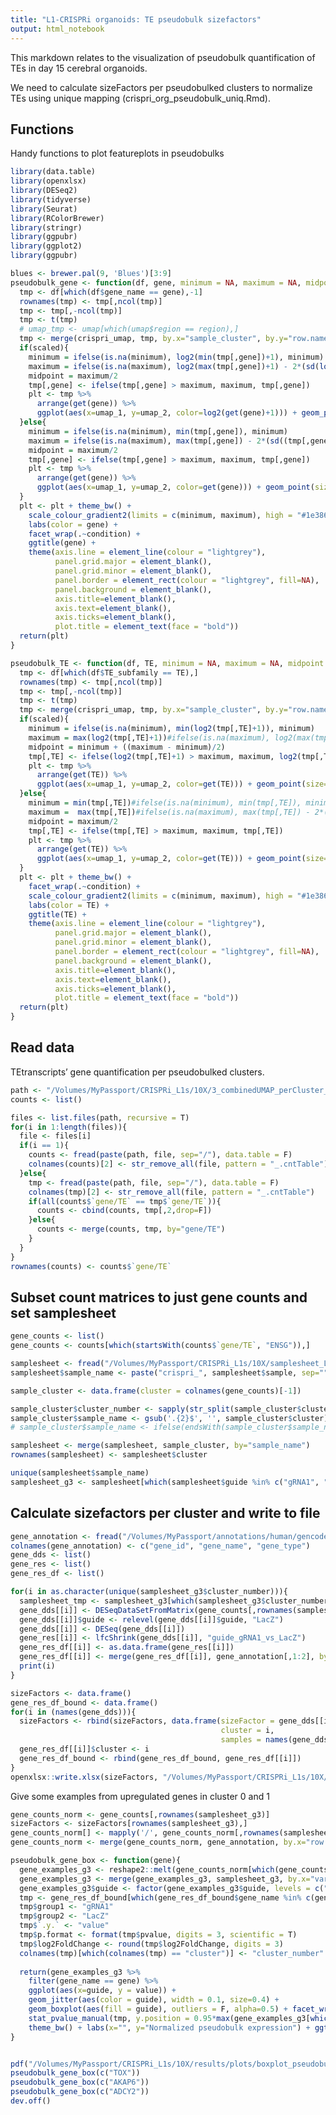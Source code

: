 ```yaml
---
title: "L1-CRISPRi organoids: TE pseudobulk sizefactors"
output: html_notebook
---
```


This markdown relates to the visualization of pseudobulk quantification of TEs in day 15 cerebral organoids.

We need to calculate sizeFactors per pseudobulked clusters to normalize TEs using unique mapping (crispri_org_pseudobulk_uniq.Rmd).

## Functions

Handy functions to plot featureplots in pseudobulks

```r
library(data.table)
library(openxlsx)
library(DESeq2)
library(tidyverse)
library(Seurat)
library(RColorBrewer)
library(stringr)
library(ggpubr)
library(ggplot2)
library(ggpubr)

blues <- brewer.pal(9, 'Blues')[3:9]
pseudobulk_gene <- function(df, gene, minimum = NA, maximum = NA, midpoint = NA, scaled = T){
  tmp <- df[which(df$gene_name == gene),-1]
  rownames(tmp) <- tmp[,ncol(tmp)]
  tmp <- tmp[,-ncol(tmp)]
  tmp <- t(tmp)
  # umap_tmp <- umap[which(umap$region == region),]
  tmp <- merge(crispri_umap, tmp, by.x="sample_cluster", by.y="row.names")
  if(scaled){
    minimum = ifelse(is.na(minimum), log2(min(tmp[,gene])+1), minimum)
    maximum = ifelse(is.na(maximum), log2(max(tmp[,gene])+1) - 2*(sd(log2((tmp[,gene])+1))), maximum)
    midpoint = maximum/2
    tmp[,gene] <- ifelse(tmp[,gene] > maximum, maximum, tmp[,gene])
    plt <- tmp %>%
      arrange(get(gene)) %>%
      ggplot(aes(x=umap_1, y=umap_2, color=log2(get(gene)+1))) + geom_point(size=0.4) 
  }else{
    minimum = ifelse(is.na(minimum), min(tmp[,gene]), minimum)
    maximum = ifelse(is.na(maximum), max(tmp[,gene]) - 2*(sd((tmp[,gene]))), maximum)
    midpoint = maximum/2
    tmp[,gene] <- ifelse(tmp[,gene] > maximum, maximum, tmp[,gene])
    plt <- tmp %>%
      arrange(get(gene)) %>%
      ggplot(aes(x=umap_1, y=umap_2, color=get(gene))) + geom_point(size=0.4) 
  }
  plt <- plt + theme_bw() + 
    scale_colour_gradient2(limits = c(minimum, maximum), high = "#1e386c", low = "#bfdbf0", mid = "#0394cb", midpoint = midpoint) +
    labs(color = gene) +
    facet_wrap(.~condition) +
    ggtitle(gene) +
    theme(axis.line = element_line(colour = "lightgrey"),
          panel.grid.major = element_blank(),
          panel.grid.minor = element_blank(),
          panel.border = element_rect(colour = "lightgrey", fill=NA),
          panel.background = element_blank(),
          axis.title=element_blank(),
          axis.text=element_blank(),
          axis.ticks=element_blank(),
          plot.title = element_text(face = "bold"))
  return(plt)
}

pseudobulk_TE <- function(df, TE, minimum = NA, maximum = NA, midpoint = NA, scaled=T){
  tmp <- df[which(df$TE_subfamily == TE),]
  rownames(tmp) <- tmp[,ncol(tmp)]
  tmp <- tmp[,-ncol(tmp)]
  tmp <- t(tmp)
  tmp <- merge(crispri_umap, tmp, by.x="sample_cluster", by.y="row.names")
  if(scaled){
    minimum = ifelse(is.na(minimum), min(log2(tmp[,TE]+1)), minimum)
    maximum = max(log2(tmp[,TE]+1))#ifelse(is.na(maximum), log2(max(tmp[,TE])+1) - 2*(sd(log2((tmp[,TE])+1))), maximum)
    midpoint = minimum + ((maximum - minimum)/2)
    tmp[,TE] <- ifelse(log2(tmp[,TE]+1) > maximum, maximum, log2(tmp[,TE]+1))
    plt <- tmp %>%
      arrange(get(TE)) %>%
      ggplot(aes(x=umap_1, y=umap_2, color=get(TE))) + geom_point(size=0.4) 
  }else{
    minimum = min(tmp[,TE])#ifelse(is.na(minimum), min(tmp[,TE]), minimum)
    maximum =  max(tmp[,TE])#ifelse(is.na(maximum), max(tmp[,TE]) - 2*(sd(tmp[,TE])), maximum)
    midpoint = maximum/2
    tmp[,TE] <- ifelse(tmp[,TE] > maximum, maximum, tmp[,TE])
    plt <- tmp %>%
      arrange(get(TE)) %>%
      ggplot(aes(x=umap_1, y=umap_2, color=get(TE))) + geom_point(size=0.4) 
  }
  plt <- plt + theme_bw() + 
    facet_wrap(.~condition) +
    scale_colour_gradient2(limits = c(minimum, maximum), high = "#1e386c", low = "#bfdbf0", mid = "#0394cb", midpoint = midpoint) +
    labs(color = TE) +
    ggtitle(TE) +
    theme(axis.line = element_line(colour = "lightgrey"),
          panel.grid.major = element_blank(),
          panel.grid.minor = element_blank(),
          panel.border = element_rect(colour = "lightgrey", fill=NA),
          panel.background = element_blank(),
          axis.title=element_blank(),
          axis.text=element_blank(),
          axis.ticks=element_blank(),
          plot.title = element_text(face = "bold"))
  return(plt)
}


```

## Read data

TEtranscripts' gene quantification per pseudobulked clusters.

```r
path <- "/Volumes/MyPassport/CRISPRi_L1s/10X/3_combinedUMAP_perCluster_res0.1/clusterPipeline/TEcounts/multiple/"
counts <- list()

files <- list.files(path, recursive = T)
for(i in 1:length(files)){
  file <- files[i]
  if(i == 1){
    counts <- fread(paste(path, file, sep="/"), data.table = F)  
    colnames(counts)[2] <- str_remove_all(file, pattern = "_.cntTable")
  }else{
    tmp <- fread(paste(path, file, sep="/"), data.table = F)  
    colnames(tmp)[2] <- str_remove_all(file, pattern = "_.cntTable")
    if(all(counts$`gene/TE` == tmp$`gene/TE`)){
      counts <- cbind(counts, tmp[,2,drop=F])
    }else{
      counts <- merge(counts, tmp, by="gene/TE")
    }
  }
}
rownames(counts) <- counts$`gene/TE`

```

## Subset count matrices to just gene counts and set samplesheet

```r
gene_counts <- list()
gene_counts <- counts[which(startsWith(counts$`gene/TE`, "ENSG")),]

samplesheet <- fread("/Volumes/MyPassport/CRISPRi_L1s/10X/samplesheet_L1crispr_10X.tab", data.table = F)
samplesheet$sample_name <- paste("crispri_", samplesheet$sample, sep="")

sample_cluster <- data.frame(cluster = colnames(gene_counts)[-1])

sample_cluster$cluster_number <- sapply(str_split(sample_cluster$cluster, "_"), tail, 1)
sample_cluster$sample_name <- gsub('.{2}$', '', sample_cluster$cluster)
# sample_cluster$sample_name <- ifelse(endsWith(sample_cluster$sample_name, "_"), gsub('.{1}$', '', sample_cluster$sample_name), sample_cluster$sample_name)

samplesheet <- merge(samplesheet, sample_cluster, by="sample_name")
rownames(samplesheet) <- samplesheet$cluster

unique(samplesheet$sample_name)
samplesheet_g3 <- samplesheet[which(samplesheet$guide %in% c("gRNA1", "LacZ")),]

```

## Calculate sizefactors per cluster and write to file

```r
gene_annotation <- fread("/Volumes/MyPassport/annotations/human/gencode/v38/gencode.v38.annotation.gene_names.tab", skip=1, header = F)
colnames(gene_annotation) <- c("gene_id", "gene_name", "gene_type")
gene_dds <- list()
gene_res <- list()
gene_res_df <- list()

for(i in as.character(unique(samplesheet_g3$cluster_number))){
  samplesheet_tmp <- samplesheet_g3[which(samplesheet_g3$cluster_number == i),]
  gene_dds[[i]] <- DESeqDataSetFromMatrix(gene_counts[,rownames(samplesheet_tmp)], samplesheet_tmp, design =  ~ guide)
  gene_dds[[i]]$guide <- relevel(gene_dds[[i]]$guide, "LacZ")
  gene_dds[[i]] <- DESeq(gene_dds[[i]])
  gene_res[[i]] <- lfcShrink(gene_dds[[i]], "guide_gRNA1_vs_LacZ")
  gene_res_df[[i]] <- as.data.frame(gene_res[[i]])
  gene_res_df[[i]] <- merge(gene_res_df[[i]], gene_annotation[,1:2], by.x="row.names", by.y="gene_id")
  print(i)
}

sizeFactors <- data.frame()
gene_res_df_bound <- data.frame()
for(i in (names(gene_dds))){
  sizeFactors <- rbind(sizeFactors, data.frame(sizeFactor = gene_dds[[i]]$sizeFactor,
                                               cluster = i,
                                               samples = names(gene_dds[[i]]$sizeFactor)))
  gene_res_df[[i]]$cluster <- i
  gene_res_df_bound <- rbind(gene_res_df_bound, gene_res_df[[i]])
} 
openxlsx::write.xlsx(sizeFactors, "/Volumes/MyPassport/CRISPRi_L1s/10X/results/tables/gene_sizeFactors_pseudobulk.xlsx")
```


Give some examples from upregulated genes in cluster 0 and 1
```r
gene_counts_norm <- gene_counts[,rownames(samplesheet_g3)]
sizeFactors <- sizeFactors[rownames(samplesheet_g3),]
gene_counts_norm[] <- mapply('/', gene_counts_norm[,rownames(samplesheet_g3)], sizeFactors[rownames(samplesheet_g3),"sizeFactor"])
gene_counts_norm <- merge(gene_counts_norm, gene_annotation, by.x="row.names", by.y="gene_id")

pseudobulk_gene_box <- function(gene){
  gene_examples_g3 <- reshape2::melt(gene_counts_norm[which(gene_counts_norm$gene_name %in% gene),c("gene_name", rownames(samplesheet_g3))])
  gene_examples_g3 <- merge(gene_examples_g3, samplesheet_g3, by.x="variable", by.y="cluster")
  gene_examples_g3$guide <- factor(gene_examples_g3$guide, levels = c("LacZ", "gRNA1"))
  tmp <- gene_res_df_bound[which(gene_res_df_bound$gene_name %in% c(gene)),]
  tmp$group1 <- "gRNA1"
  tmp$group2 <- "LacZ"
  tmp$`.y.` <- "value"
  tmp$p.format <- format(tmp$pvalue, digits = 3, scientific = T)
  tmp$log2FoldChange <- round(tmp$log2FoldChange, digits = 3)
  colnames(tmp)[which(colnames(tmp) == "cluster")] <- "cluster_number"
  
  return(gene_examples_g3 %>% 
    filter(gene_name == gene) %>% 
    ggplot(aes(x=guide, y = value)) + 
    geom_jitter(aes(color = guide), width = 0.1, size=0.4) + 
    geom_boxplot(aes(fill = guide), outliers = F, alpha=0.5) + facet_wrap(.~cluster_number, ncol=8) + 
    stat_pvalue_manual(tmp, y.position = 0.95*max(gene_examples_g3[which(gene_examples_g3$gene_name == gene), "value"]), label = "p.format") + 
    theme_bw() + labs(x="", y="Normalized pseudobulk expression") + ggtitle(gene))
}


pdf("/Volumes/MyPassport/CRISPRi_L1s/10X/results/plots/boxplot_pseudobulk_examples_fig6.pdf", width = 10, height = 3)
pseudobulk_gene_box(c("TOX"))
pseudobulk_gene_box(c("AKAP6"))
pseudobulk_gene_box(c("ADCY2"))
dev.off()
```


